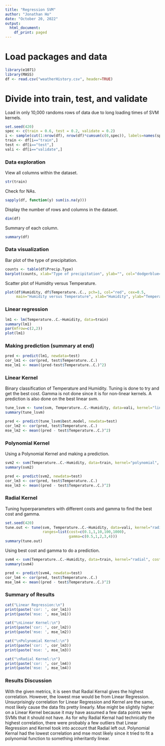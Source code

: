 ```yaml
---
title: "Regression SVM"
author: "Jonathan Ho"
date: "October 20, 2022"
output:
  html_document:
    df_print: paged
---
```


# Load packages and data

```r
library(e1071)
library(MASS)
df <- read.csv("weatherHistory.csv", header=TRUE)
```

# Divide into train, test, and validate

Load in only 10,000 randoms rows of data due to long loading times of SVM kernels.

```r
set.seed(420)
spec <- c(train = 0.6, test = 0.2, validate = 0.2)
i <- sample(cut(1:nrow(df), nrow(df)*cumsum(c(0,spec)), labels=names(spec)))
train <- df[i=="train",]
test <- df[i=="test",]
vali <- df[i=="validate",]
```

### Data exploration

View all columns within the dataset.

```r
str(train)
```

Check for NAs.

```r
sapply(df, function(y) sum(is.na(y)))
```

Display the number of rows and columns in the dataset.

```r
dim(df)
```

Summary of each column.

```r
summary(df)
```


### Data visualization

Bar plot of the type of precipitation.

```r
counts <- table(df$Precip.Type)
barplot(counts, xlab="Type of precipitation", ylab="", col="dodgerblue4", las=2) # las=2 displays all the Platforms
```

Scatter plot of Humidity versus Temperature.

```r
plot(df$Humidity, df$Temperature..C., pch=1, col="red", cex=0.5,
     main="Humidity versus Temperature", xlab="Humidity", ylab="Temperature")
```

### Linear regression

```r
lm1 <- lm(Temperature..C.~Humidity, data=train)
summary(lm1)
par(mfrow=c(2,2))
plot(lm1)
```

### Making prediction (summary at end)

```r
pred <- predict(lm1, newdata=test)
cor_lm1 <- cor(pred, test$Temperature..C.)
mse_lm1 <- mean((pred-test$Temperature..C.)^2)
```

### Linear Kernel

Binary classification of Temperature and Humidity. Tuning is done to try and get the best cost. Gamma is not done since it is for non-linear kernels. A prediction is also done on the best linear svm.

```r
tune_lsvm <- tune(svm, Temperature..C.~Humidity, data=vali, kernel="linear", range=list(cost=c(0.001, 0.01, 0.1, 1, 5, 10, 100)))
summary(tune_lsvm)

pred <- predict(tune_lsvm$best.model, newdata=test)
cor_lm2 <- cor(pred, test$Temperature..C.)
mse_lm2 <- mean((pred - test$Temperature..C.)^2)
```

### Polynomial Kernel

Using a Polynomial Kernel and making a prediction.

```r
svm2 <- svm(Temperature..C.~Humidity, data=train, kernel="polynomial", cost=1, scale=TRUE)
summary(svm2)

pred <- predict(svm2, newdata=test)
cor_lm3 <- cor(pred, test$Temperature..C.)
mse_lm3 <- mean((pred - test$Temperature..C.)^2)
```

### Radial Kernel

Tuning hyperparameters with different costs and gamma to find the best cost and gamma.

```r
set.seed(420)
tune.out <- tune(svm, Temperature..C.~Humidity, data=vali, kernel="radial",
                 ranges=list(cost=c(0.1,1,10,100,1000),
                             gamma=c(0.5,1,2,3,4)))
summary(tune.out)
```

Using best cost and gamma to do a prediction.

```r
svm4 <- svm(Temperature..C.~Humidity, data=train, kernel="radial", cost=0.1, gamma=0.5, scale=TRUE)
summary(svm4)

pred <- predict(svm4, newdata=test)
cor_lm4 <- cor(pred, test$Temperature..C.)
mse_lm4 <- mean((pred - test$Temperature..C.)^2)
```

### Summary of Results

```r
cat("Linear Regression:\n")
print(paste('cor: ', cor_lm1))
print(paste('mse: ', mse_lm1))

cat("\nLinear Kernel:\n")
print(paste('cor: ', cor_lm2))
print(paste('mse: ', mse_lm2))

cat("\nPolynomial Kernel:\n")
print(paste('cor: ', cor_lm3))
print(paste('mse: ', mse_lm3))

cat("\nRadial Kernel:\n")
print(paste('cor: ', cor_lm4))
print(paste('mse: ', mse_lm4))
```

### Results Discussion

  With the given metrics, it is seen that Radial Kernal gives the highest correlation. However, the lowest mse would be from Linear Regression. Unsurprisingly correlation for Linear Regression and Kernel are the same, most likely cause the data fits pretty linearly. Mse might be slightly higher on a Linear Kernel because it may have assumed a few data points were SVMs that it should not have. As for why Radial Kernal had technically the highest correlation, there were probably a few outliers that Linear Regression and Kernel took into account that Radial left out. Polynomial Kernal had the lowest correlation and mse most likely since it tried to fit a polynomial function to something inheritantly linear.